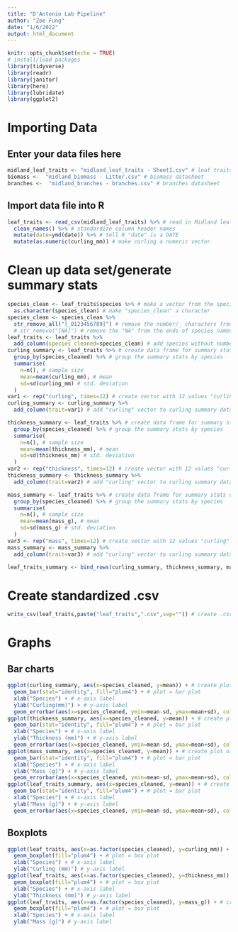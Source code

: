 ```yaml
---
title: "D'Antonio Lab Pipeline"
author: "Zoe Fung"
date: "1/6/2022"
output: html_document
---
```


```r
knitr::opts_chunk$set(echo = TRUE)
# install/load packages
library(tidyverse)
library(readr)
library(janitor)
library(here)
library(lubridate)
library(ggplot2)
```

# Importing Data
## Enter your data files here
```r
midland_leaf_traits <- "midland_leaf_traits - Sheet1.csv" # leaf traits datasheet
biomass <-  "midland_biomass - Litter.csv" # biomass datasheet
branches <-  "midland_branches - branches.csv" # branches datasheet
```

## Import data file into R
```r
leaf_traits <- read_csv(midland_leaf_traits) %>% # read in Midland leaf traits csv file
  clean_names() %>% # standardize column header names
  mutate(date=ymd(date)) %>% # tell R "date" is a DATE
  mutate(as.numeric(curling_mm)) # make curling a numeric vector
```
# Clean up data set/generate summary stats
```r
species_clean <- leaf_traits$species %>% # make a vector from the species column
  as.character(species_clean) # make "species_clean" a character
species_clean <- species_clean %>%
  str_remove_all("[_0123456789]") # remove the number/_ characters from the species names
  # str_remove("[NA]") # remove the "NA" from the ends of species names
leaf_traits <- leaf_traits %>%
  add_column(species_cleaned=species_clean) # add species without numbers to dataset
curling_summary <- leaf_traits %>% # create data frame for summary stats of leaf curling
  group_by(species_cleaned) %>% # group the summary stats by species
  summarise(
    n=n(), # sample size
    mean=mean(curling_mm), # mean
    sd=sd(curling_mm) # std. deviation
  )
var1 <- rep("curling", times=12) # create vector with 12 values "curling"
curling_summary <- curling_summary %>%
  add_column(trait=var1) # add "curling" vector to curling summary data frame

thickness_summary <- leaf_traits %>% # create data frame for summary stats of leaf thickness
  group_by(species_cleaned) %>% # group the summary stats by species
  summarise(
    n=n(), # sample size
    mean=mean(thickness_mm), # mean
    sd=sd(thickness_mm) # std. deviation
  )
var2 <- rep("thickness", times=12) # create vector with 12 values "curling"
thickness_summary <- thickness_summary %>%
  add_column(trait=var2) # add "curling" vector to curling summary data frame

mass_summary <- leaf_traits %>% # create data frame for summary stats of leaf mass
  group_by(species_cleaned) %>% # group the summary stats by species
  summarise(
    n=n(), # sample size
    mean=mean(mass_g), # mean
    sd=sd(mass_g) # std. deviation
  )
var3 <- rep("mass", times=12) # create vector with 12 values "curling"
mass_summary <- mass_summary %>%
  add_column(trait=var3) # add "curling" vector to curling summary data frame

leaf_traits_summary <- bind_rows(curling_summary, thickness_summary, mass_summary) # combine the three data sets 
```

# Create standardized .csv
```r
write_csv(leaf_traits,paste("leaf_traits",".csv",sep="")) # create .csv with standardized column headers
```

# Graphs
## Bar charts
```r
ggplot(curling_summary, aes(x=species_cleaned, y=mean)) + # create plot of species x curling
  geom_bar(stat="identity", fill="plum4") + # plot = bar plot
  xlab("Species") + # x-axis label
  ylab("Curling(mm)") + # y-axis label
  geom_errorbar(aes(x=species_cleaned, ymin=mean-sd, ymax=mean+sd), color="black") # add error bars
ggplot(thickness_summary, aes(x=species_cleaned, y=mean)) + # create plot of species x thickness
  geom_bar(stat="identity", fill="plum4") + # plot = bar plot
  xlab("Species") + # x-axis label
  ylab("Thickness (mm)") + # y-axis label
  geom_errorbar(aes(x=species_cleaned, ymin=mean-sd, ymax=mean+sd), color="black") # add error bars
ggplot(mass_summary, aes(x=species_cleaned, y=mean)) + # create plot of species x mass
  geom_bar(stat="identity", fill="plum4") + # plot = bar plot
  xlab("Species") + # x-axis label
  ylab("Mass (g)") + # y-axis label
  geom_errorbar(aes(x=species_cleaned, ymin=mean-sd, ymax=mean+sd), color="black") # add error bars
ggplot(leaf_traits_summary, aes(x=species_cleaned, y=mean)) + # create plot of species x all traits
  geom_bar(stat="identity", fill="plum4") + # plot = bar plot
  xlab("Species") + # x-axis label
  ylab("Mass (g)") + # y-axis label
  geom_errorbar(aes(x=species_cleaned, ymin=mean-sd, ymax=mean+sd), color="black") # add error bars)
```

## Boxplots
```r
ggplot(leaf_traits, aes(x=as.factor(species_cleaned), y=curling_mm)) + # create plot of species x curling
  geom_boxplot(fill="plum4") + # plot = box plot 
  xlab("Species") + # x-axis label
  ylab("Curling (mm)") # y-axis label
ggplot(leaf_traits, aes(x=as.factor(species_cleaned), y=thickness_mm)) + # create plot of species x curling
  geom_boxplot(fill="plum4") + # plot = box plot 
  xlab("Species") + # x-axis label
  ylab("Thickness (mm)") # y-axis label
ggplot(leaf_traits, aes(x=as.factor(species_cleaned), y=mass_g)) + # create plot of species x curling
  geom_boxplot(fill="plum4") + # plot = box plot 
  xlab("Species") + # x-axis label
  ylab("Mass (g)") # y-axis label
```